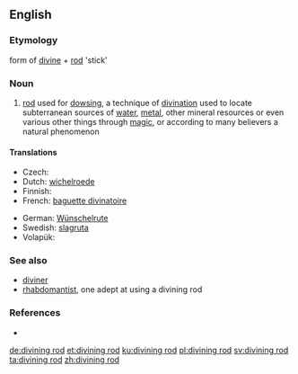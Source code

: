 {{wikipedia}}
==English==

===Etymology===
form of [[divine]] + [[rod]] 'stick'

===Noun===
{{en-noun}}

# [[rod]] used for [[dowsing]], a technique of [[divination]] used to locate subterranean sources of [[water]], [[metal]], other mineral resources or even various other things through [[magic]], or according to many believers a natural phenomenon

====Translations====
{{trans-top|rod used for dowsing}}
* Czech: {{t+|cs|virgule|f}}
* Dutch: [[wichelroede]]
* Finnish: {{t+|fi|taikavarpu}}
* French: [[baguette divinatoire]] {{f}}
{{trans-mid}}
* German: [[Wünschelrute]]
* Swedish: [[slagruta]]
* Volapük: {{t-|vo|vaälatuigül}}
{{trans-bottom}}

===See also===
* [[diviner]]
* [[rhabdomantist]], one adept at using a divining rod

===References===
* {{R:Websters}}

[[de:divining rod]]
[[et:divining rod]]
[[ku:divining rod]]
[[pl:divining rod]]
[[sv:divining rod]]
[[ta:divining rod]]
[[zh:divining rod]]